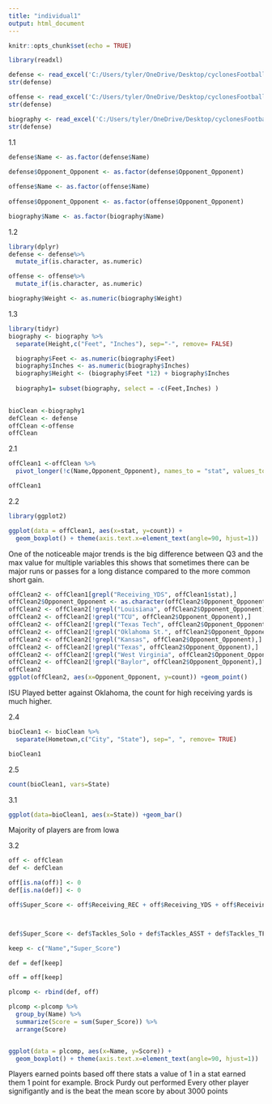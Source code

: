 ```yaml
---
title: "individual1"
output: html_document
---
```


```r
knitr::opts_chunk$set(echo = TRUE)
```

```r
library(readxl)

defense <- read_excel('C:/Users/tyler/OneDrive/Desktop/cyclonesFootball2020.xlsx', sheet='Defensive')
str(defense)

offense <- read_excel('C:/Users/tyler/OneDrive/Desktop/cyclonesFootball2020.xlsx', sheet='Offensive')
str(defense)

biography <- read_excel('C:/Users/tyler/OneDrive/Desktop/cyclonesFootball2020.xlsx', sheet='Biography')
str(defense)

```

1.1
```r
defense$Name <- as.factor(defense$Name)
  
defense$Opponent_Opponent <- as.factor(defense$Opponent_Opponent)

offense$Name <- as.factor(offense$Name)
  
offense$Opponent_Opponent <- as.factor(offense$Opponent_Opponent)

biography$Name <- as.factor(biography$Name)

```

1.2
```r
library(dplyr)
defense <- defense%>%
  mutate_if(is.character, as.numeric)

offense <- offense%>%
  mutate_if(is.character, as.numeric)

biography$Weight <- as.numeric(biography$Weight)

```

1.3

```r
library(tidyr)
biography <- biography %>%
  separate(Height,c("Feet", "Inches"), sep="-", remove= FALSE)
```
```r
  biography$Feet <- as.numeric(biography$Feet)
  biography$Inches <- as.numeric(biography$Inches)
  biography$Height <- (biography$Feet *12) + biography$Inches
  
  biography1= subset(biography, select = -c(Feet,Inches) )
  
```
```r
bioClean <-biography1
defClean <- defense
offClean <-offense
offClean
```

2.1
```r
offClean1 <-offClean %>%
  pivot_longer(!c(Name,Opponent_Opponent), names_to = "stat", values_to = "count" )

offClean1
```
2.2
```r
library(ggplot2)

ggplot(data = offClean1, aes(x=stat, y=count)) +
  geom_boxplot() + theme(axis.text.x=element_text(angle=90, hjust=1))
```

One of the noticeable major trends is the big difference between Q3 and the max value for multiple variables this shows that sometimes there can be major runs or passes for a long distance compared to the more common short gain.
```r
offClean2 <- offClean1[grepl("Receiving_YDS", offClean1$stat),]
offClean2$Opponent_Opponent <- as.character(offClean2$Opponent_Opponent)
offClean2 <- offClean2[!grepl("Louisiana", offClean2$Opponent_Opponent),]
offClean2 <- offClean2[!grepl("TCU", offClean2$Opponent_Opponent),]
offClean2 <- offClean2[!grepl("Texas Tech", offClean2$Opponent_Opponent),]
offClean2 <- offClean2[!grepl("Oklahoma St.", offClean2$Opponent_Opponent),]
offClean2 <- offClean2[!grepl("Kansas", offClean2$Opponent_Opponent),]
offClean2 <- offClean2[!grepl("Texas", offClean2$Opponent_Opponent),]
offClean2 <- offClean2[!grepl("West Virginia", offClean2$Opponent_Opponent),]
offClean2 <- offClean2[!grepl("Baylor", offClean2$Opponent_Opponent),]
offClean2
ggplot(offClean2, aes(x=Opponent_Opponent, y=count)) +geom_point()
```
ISU Played better against Oklahoma, the count for high receiving yards is much higher.

2.4
```r
bioClean1 <- bioClean %>%
  separate(Hometown,c("City", "State"), sep=", ", remove= TRUE)

bioClean1
```
2.5
```r
count(bioClean1, vars=State)

```
3.1

```r
ggplot(data=bioClean1, aes(x=State)) +geom_bar()

```
Majority of players are from Iowa 

3.2
```r
off <- offClean
def <- defClean

off[is.na(off)] <- 0
def[is.na(def)] <- 0

off$Super_Score <- off$Receiving_REC + off$Receiving_YDS + off$Receiving_TD + off$Rushing_ATT + off$Rushing_YDS+ off$Rushing_TD+ off$`Passing_CMP-ATT`+ off$Passing_YDS+ off$Passing_TD+ off$Passing_INT 



def$Super_Score <- def$Tackles_Solo + def$Tackles_ASST + def$Tackles_TFL + def$Tackles_Sack + def$Turnover_FF + def$Turnover_FR + def$Turnover_INT + def$Pass_QBH + def$Pass_PB

keep <- c("Name","Super_Score")

def = def[keep]

off = off[keep]

plcomp <- rbind(def, off)

plcomp <-plcomp %>%
  group_by(Name) %>%
  summarize(Score = sum(Super_Score)) %>%
  arrange(Score)


ggplot(data = plcomp, aes(x=Name, y=Score)) +
  geom_boxplot() + theme(axis.text.x=element_text(angle=90, hjust=1))

```
Players earned points based off there stats a value of 1 in a stat earned them 1 point for example. Brock Purdy out performed Every other player signifigantly and is the beat the mean score by about 3000 points 



